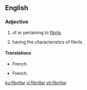 ==English==

===Adjective===
{{en-adj}}

# {{lb|en|not comparable}} of or pertaining to [[fibril]]s
# having the characteristics of fibrils

====Translations====
{{trans-top|of or pertaining to fibrils}}
* French: {{t+|fr|fibrillaire|m|f}}
{{trans-mid}}
{{trans-bottom}}

{{trans-top|having the characteristics of fibrils}}
* French: {{t+|fr|fibrillaire|m|f}}
{{trans-mid}}
{{trans-bottom}}

[[ku:fibrillar]]
[[vi:fibrillar]]
[[zh:fibrillar]]